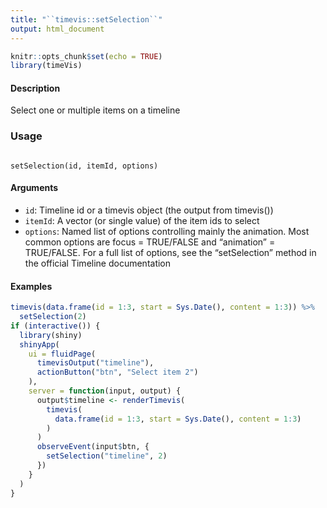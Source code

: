 ```yaml
---
title: "``timevis::setSelection``"
output: html_document
---
```


```r
knitr::opts_chunk$set(echo = TRUE)
library(timeVis)
```

#### Description
Select one or multiple items on a timeline

### Usage
<pre><code>
setSelection(id, itemId, options)
</code></pre>

#### Arguments 
* ``id``: Timeline id or a timevis object (the output from timevis())
* ``itemId``: A vector (or single value) of the item ids to select
* ``options``: Named list of options controlling mainly the animation. Most common options are focus = TRUE/FALSE and "animation" = TRUE/FALSE. For a full list of options, see the "setSelection" method in the official Timeline documentation

#### Examples
```r
timevis(data.frame(id = 1:3, start = Sys.Date(), content = 1:3)) %>%
  setSelection(2)
if (interactive()) {
  library(shiny)
  shinyApp(
    ui = fluidPage(
      timevisOutput("timeline"),
      actionButton("btn", "Select item 2")
    ),
    server = function(input, output) {
      output$timeline <- renderTimevis(
        timevis(
          data.frame(id = 1:3, start = Sys.Date(), content = 1:3)
        )
      )
      observeEvent(input$btn, {
        setSelection("timeline", 2)
      })
    }
  )
}
```